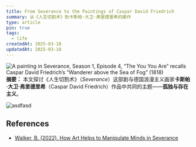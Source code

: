 ```yaml
---
title: From Severance to the Paintings of Caspar David Friedrich
summary: 从《人生切割术》到卡斯帕·大卫·弗里德里希的画作
type: article
pin: true
tags:
  - life
createdAt: 2025-03-18
updatedAt: 2025-03-18
---
```


![A painting in Severance, Season 1, Episode 4, “The You You Are” recalls Caspar David Friedrich’s “Wanderer above the Sea of Fog” (1818)](1.webp)
**摘要：** 本文探讨《人生切割术》（_Severance_）这部剧与德国浪漫主义画家**卡斯帕·大卫·弗里德里希**（Caspar David Friedrich）作品中共同的主题——**孤独与存在主义**。

![asdfasd](pic.jpeg)

## References

- [Walker, B. (2022). How Art Helps to Manipulate Minds in Severance](https://hyperallergic.com/747255/how-art-helps-to-manipulate-minds-in-severance/)

